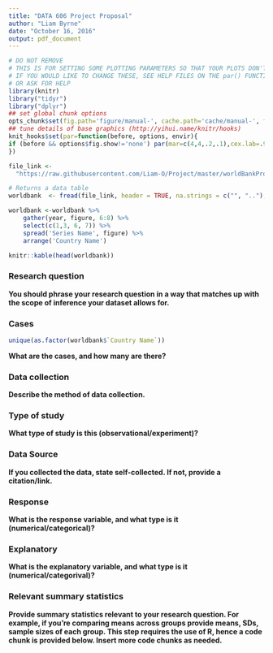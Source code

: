 ```yaml
---
title: "DATA 606 Project Proposal"
author: "Liam Byrne"
date: "October 16, 2016"
output: pdf_document
---
```


```r
# DO NOT REMOVE
# THIS IS FOR SETTING SOME PLOTTING PARAMETERS SO THAT YOUR PLOTS DON'T TAKE UP TOO MUCH SPACE
# IF YOU WOULD LIKE TO CHANGE THESE, SEE HELP FILES ON THE par() FUNCTION
# OR ASK FOR HELP
library(knitr)
library("tidyr")
library("dplyr")
## set global chunk options
opts_chunk$set(fig.path='figure/manual-', cache.path='cache/manual-', fig.align='center', fig.show='hold', par=TRUE)
## tune details of base graphics (http://yihui.name/knitr/hooks)
knit_hooks$set(par=function(before, options, envir){
if (before && options$fig.show!='none') par(mar=c(4,4,.2,.1),cex.lab=.95,cex.axis=.9,mgp=c(2,.7,0),tcl=-.3)
})
```

```r
file_link <- 
  "https://raw.githubusercontent.com/Liam-O/Project/master/worldBankProfile.csv"

# Returns a data table
worldbank  <- fread(file_link, header = TRUE, na.strings = c("", ".."), data.table = TRUE, nrows = 13861)

worldbank <-worldbank %>%
    gather(year, figure, 6:8) %>%
    select(c(1,3, 6, 7)) %>%
    spread('Series Name', figure) %>%
    arrange('Country Name')

knitr::kable(head(worldbank))

```


### Research question 

**You should phrase your research question in a way that matches up with the scope of inference your dataset allows for.**



### Cases 
```r
unique(as.factor(worldbank$`Country Name`))
```

**What are the cases, and how many are there?**



### Data collection 

**Describe the method of data collection.**



### Type of study 

**What type of study is this (observational/experiment)?**



### Data Source 

**If you collected the data, state self-collected. If not, provide a citation/link.**




### Response 

**What is the response variable, and what type is it (numerical/categorical)?**



### Explanatory 

**What is the explanatory variable, and what type is it (numerical/categorival)?**



### Relevant summary statistics 

**Provide summary statistics relevant to your research question. For example, if you're comparing means across groups provide means, SDs, sample sizes of each group. This step requires the use of R, hence a code chunk is provided below. Insert more code chunks as needed.**

```r

```
